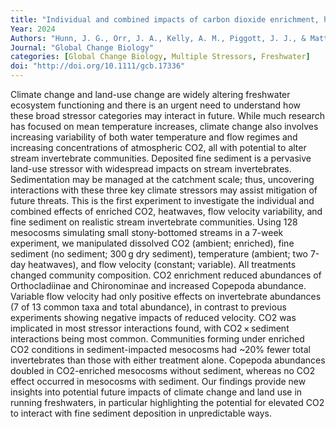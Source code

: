 ```yaml
---
title: "Individual and combined impacts of carbon dioxide enrichment, heatwaves, flow velocity variability, and fine sediment deposition on stream invertebrate communities"
Year: 2024
Authors: "Hunn, J. G., Orr, J. A., Kelly, A. M., Piggott, J. J., & Matthaei, C. D."
Journal: "Global Change Biology"
categories: [Global Change Biology, Multiple Stressors, Freshwater]
doi: "http://doi.org/10.1111/gcb.17336"
---
```


Climate change and land-use change are widely altering freshwater ecosystem functioning and there is an urgent need to understand how these broad stressor categories may interact in future. While much research has focused on mean temperature increases, climate change also involves increasing variability of both water temperature and flow regimes and increasing concentrations of atmospheric CO2, all with potential to alter stream invertebrate communities. Deposited fine sediment is a pervasive land-use stressor with widespread impacts on stream invertebrates. Sedimentation may be managed at the catchment scale; thus, uncovering interactions with these three key climate stressors may assist mitigation of future threats. This is the first experiment to investigate the individual and combined effects of enriched CO2, heatwaves, flow velocity variability, and fine sediment on realistic stream invertebrate communities. Using 128 mesocosms simulating small stony-bottomed streams in a 7-week experiment, we manipulated dissolved CO2 (ambient; enriched), fine sediment (no sediment; 300 g dry sediment), temperature (ambient; two 7-day heatwaves), and flow velocity (constant; variable). All treatments changed community composition. CO2 enrichment reduced abundances of Orthocladiinae and Chironominae and increased Copepoda abundance. Variable flow velocity had only positive effects on invertebrate abundances (7 of 13 common taxa and total abundance), in contrast to previous experiments showing negative impacts of reduced velocity. CO2 was implicated in most stressor interactions found, with CO2 × sediment interactions being most common. Communities forming under enriched CO2 conditions in sediment-impacted mesocosms had ~20% fewer total invertebrates than those with either treatment alone. Copepoda abundances doubled in CO2-enriched mesocosms without sediment, whereas no CO2 effect occurred in mesocosms with sediment. Our findings provide new insights into potential future impacts of climate change and land use in running freshwaters, in particular highlighting the potential for elevated CO2 to interact with fine sediment deposition in unpredictable ways.								
